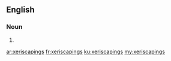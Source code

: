 ==English==

===Noun===
{{head|en}}

# {{plural of|xeriscaping}}

[[ar:xeriscapings]]
[[fr:xeriscapings]]
[[ku:xeriscapings]]
[[my:xeriscapings]]